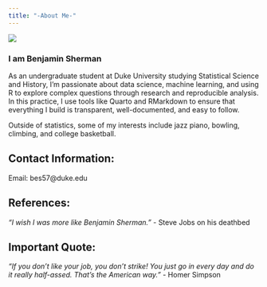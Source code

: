 ```yaml
---
title: "-About Me-"
---
```


::: {.profile-container}
::: {.profile-image}
![](img/croppedbenny.jpeg){.circle-image}
:::

::: {.profile-text}
### I am Benjamin Sherman

As an undergraduate student at Duke University studying Statistical Science and History, I’m passionate about data science, machine learning, and using R to explore complex questions through research and reproducible analysis. In this practice, I use tools like Quarto and RMarkdown to ensure that everything I build is transparent, well-documented, and easy to follow. 

Outside of statistics, some of my interests include jazz piano, bowling, climbing, and college basketball.

## Contact Information:
Email: bes57@duke.edu

## References:
*"I wish I was more like Benjamin Sherman."* - Steve Jobs on his deathbed  

## Important Quote:
*"If you don't like your job, you don't strike! You just go in every day and do it really half-assed. That's the American way."* - Homer Simpson

:::
:::
